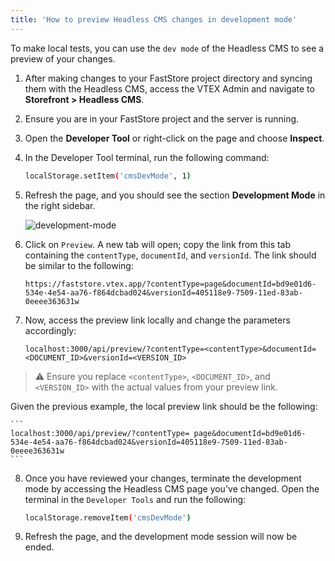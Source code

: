```yaml
---
title: 'How to preview Headless CMS changes in development mode'
---
```


To make local tests, you can use the `dev mode` of the Headless CMS
to see a preview of your changes.

1. After making changes to your FastStore project directory and syncing them with the Headless CMS,
   access the VTEX Admin and navigate to **Storefront > Headless CMS**.
2. Ensure you are in your FastStore project and the server is running.
3. Open the **Developer Tool** or right-click on the page and choose **Inspect**.
4. In the Developer Tool terminal, run the following command:

    ```bash 
    localStorage.setItem('cmsDevMode', 1)
    ```

5. Refresh the page, and you should see the section **Development Mode** in the right sidebar.

    ![development-mode](https://vtexhelp.vtexassets.com/assets/docs/src/development-mode___5cd79e364aea0785e98ce6bb379f2acc.png)

6. Click on `Preview`. A new tab will open; copy the link from this tab containing the
   `contentType`, `documentId`, and `versionId`. The link should be similar to the
   following:

    ```
    https://faststore.vtex.app/?contentType=page&documentId=bd9e01d6-534e-4e54-aa76-f864dcbad024&versionId=405118e9-7509-11ed-83ab-0eeee363631w
    ```

7. Now, access the preview link locally and change the parameters accordingly:

    ```
    localhost:3000/api/preview/?contentType=<contentType>&documentId=<DOCUMENT_ID>&versionId=<VERSION_ID>
    ```

> ⚠️ Ensure you replace `<contentType>`, `<DOCUMENT_ID>`, and `<VERSION_ID>` with the actual values from your preview link.

Given the previous example, the local preview link should be the following:

    ```
    localhost:3000/api/preview/?contentType= page&documentId=bd9e01d6-534e-4e54-aa76-f864dcbad024&versionId=405118e9-7509-11ed-83ab-0eeee363631w
    ```

8. Once you have reviewed your changes, terminate the development mode by accessing the Headless CMS page you've changed.
   Open the terminal in the `Developer Tools` and run
   the following:

    ```bash 
    localStorage.removeItem('cmsDevMode')
    ```

9. Refresh the page, and the development mode session will now be ended.


